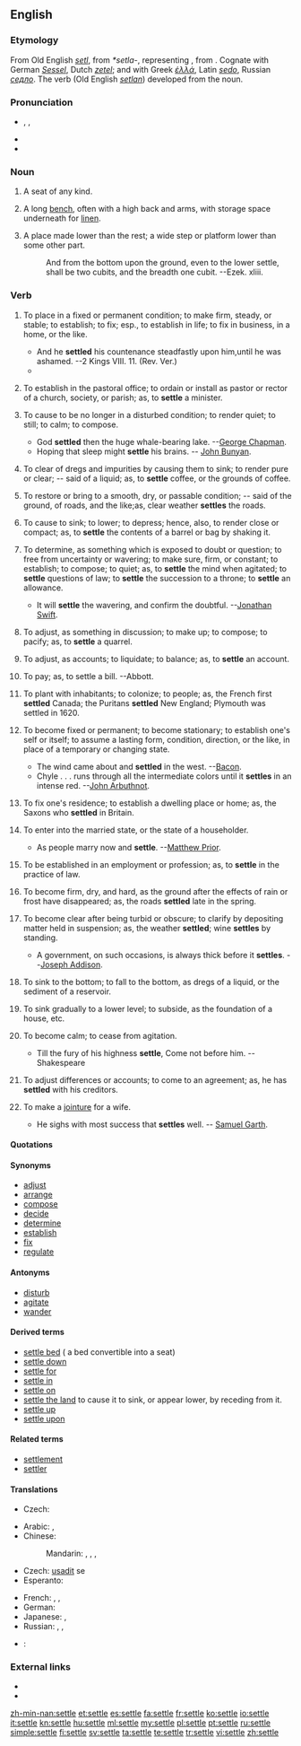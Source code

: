 ==English==
{{webster 1913}}

===Etymology===
From Old English ''[[setl]]'', from {{etyl|gem}} ''*setla-'', representing {{proto|Indo-European|sed-lo-}}, from {{proto|Indo-European|title=|sed-|sit}}. Cognate with German ''[[Sessel]]'', Dutch ''[[zetel]]''; and with Greek ''[[ἑλλά]]'', Latin ''[[sedo]]'', Russian ''[[седло]]''.  The verb (Old English ''[[setlan]]'') developed from the noun.

===Pronunciation===
* {{enPR|sĕtʹəl}}, {{IPA|/ˈsɛtəl/}}, {{SAMPA|/"sEt@l/}}
* {{audio|en-us-settle.ogg|Audio (US)}}
* {{rhymes|ɛtəl}}

===Noun===
{{en-noun}}

# {{archaic}} A seat of any kind.
# A long [[bench]], often with a high back and arms, with storage space underneath for [[linen]].
# {{obsolete}} A place made lower than the rest; a wide step or platform lower than some other part.
#: And from the bottom upon the ground, even to the lower settle, shall be two cubits, and the breadth one cubit. --Ezek. xliii.

===Verb===
{{en-verb|settl|ing}}

# {{transitive}} To place in a fixed or permanent condition; to make firm, steady, or stable; to establish; to fix; esp., to establish in life; to fix in business, in a home, or the like.
#* And he '''settled''' his countenance steadfastly upon him,until he was ashamed. --2 Kings VIII. 11. (Rev. Ver.)
#* {{quote-book|year=1700|title=[[w:Metamorphoses‎|Metamorphoses]]|author=[[w:Ovid|Ovid]]|by=[[w:John Dryden|John Dryden]]|passage=The father thought the time drew on Of '''settling''' in the world his only son.}}
# {{transitive|obsolete|US}} To establish in the pastoral office; to ordain or install as pastor or rector of a church, society, or parish; as, to '''settle''' a minister.
# {{transitive}} To cause to be no longer in a disturbed condition; to render quiet; to still; to calm; to compose.
#* God '''settled''' then the huge whale-bearing lake. --[[w:George Chapman|George Chapman]].
#* Hoping that sleep might '''settle''' his brains. -- [[w:John Bunyan|John Bunyan]].
# {{transitive}} To clear of dregs and impurities by causing them to sink; to render pure or clear; -- said of a liquid; as, to '''settle''' coffee, or the grounds of coffee.
# {{transitive}} To restore or bring to a smooth, dry, or passable condition; -- said of the ground, of roads, and the like;as, clear weather '''settles''' the roads.
# {{transitive}} To cause to sink; to lower; to depress; hence, also, to render close or compact; as, to '''settle''' the contents of a barrel or bag by shaking it.
# {{transitive}} To determine, as something which is exposed to doubt or question; to free from uncertainty or wavering; to make sure, firm, or constant; to establish; to compose; to quiet; as, to '''settle''' the mind when agitated; to '''settle''' questions of law; to '''settle''' the succession to a throne; to '''settle''' an allowance.
#* It will '''settle''' the wavering, and confirm the doubtful. --[[w:Jonathan Swift|Jonathan Swift]].
# {{transitive}} To adjust, as something in discussion; to make up; to compose; to pacify; as, to '''settle''' a quarrel.
# {{transitive|archaic}} To adjust, as accounts; to liquidate; to balance; as, to '''settle''' an account.
# {{transitive|colloquial}} To pay; as, to settle a bill. --Abbott.
# {{transitive}} To plant with inhabitants; to colonize; to people; as, the French first '''settled''' Canada; the Puritans '''settled''' New England; Plymouth was settled in 1620.
# {{intransitive}} To become fixed or permanent; to become stationary; to establish one's self or itself; to assume a lasting form, condition, direction, or the like, in place of a temporary or changing state.
#* The wind came about and '''settled''' in the west. --[[w:Francis Bacon|Bacon]].
#* Chyle . . . runs through all the intermediate colors until it '''settles''' in an intense red. --[[w:John Arbuthnot|John Arbuthnot]].
# {{intransitive}} To fix one's residence; to establish a dwelling place or home; as, the Saxons who '''settled''' in Britain.
# {{intransitive}} To enter into the married state, or the state of a householder.
#* As people marry now and '''settle'''. --[[w:Matthew Prior|Matthew Prior]].
# {{intransitive}} To be established in an employment or profession; as, to '''settle''' in the practice of law.
# {{intransitive}} To become firm, dry, and hard, as the ground after the effects of rain or frost have disappeared; as, the roads '''settled''' late in the spring.
# {{intransitive}} To become clear after being turbid or obscure; to clarify by depositing matter held in suspension; as, the weather '''settled'''; wine '''settles''' by standing.
#* A government, on such occasions, is always thick before it '''settles'''. --[[w:Joseph Addison|Joseph Addison]].
# {{intransitive}} To sink to the bottom; to fall to the bottom, as dregs of a liquid, or the sediment of a reservoir.
# {{intransitive}} To sink gradually to a lower level; to subside, as the foundation of a house, etc.
# {{intransitive}} To become calm; to cease from agitation.
#* Till the fury of his highness '''settle''', Come not before him. --Shakespeare
# {{intransitive}} To adjust differences or accounts; to come to an agreement; as, he has '''settled''' with his creditors.
# {{intransitive|obsolete}} To make a [[jointure]] for a wife.
#* He sighs with most success that '''settles''' well. -- [[w:Samuel Garth|Samuel Garth]].

====Quotations====
{{seeCites}}

====Synonyms====
* [[adjust]]
* [[arrange]]
* [[compose]]
* [[decide]]
* [[determine]]
* [[establish]]
* [[fix]]
* [[regulate]]

====Antonyms====
* [[disturb]]
* [[agitate]]
* [[wander]]

====Derived terms====
* [[settle bed]] ({{British}} a bed convertible into a seat)
* [[settle down]]
* [[settle for]]
* [[settle in]]
* [[settle on]]
* [[settle the land]] {{obsolete}} {{nautical}} to cause it to sink, or appear lower, by receding from it.
* [[settle up]]
* [[settle upon]]

====Related terms====
* [[settlement]]
* [[settler]]

====Translations====
{{trans-top|to adjust, as something in discussion; to make up; to compose; to pacify}}
* Czech: {{t-|cs|urovnat}}
{{trans-mid}}
{{trans-bottom}}

{{trans-top|to fix one's residence}}
* Arabic: {{t|ar|استعمر|tr=istá`mara}},  {{t|ar|استوطن|tr=istáwTana}}
* Chinese:
*: Mandarin: {{t-|cmn|殖民|tr=zhímín|sc=Hani}},  {{t|cmn|定居|tr=dìngjū|sc=Hani}},  {{t|cmn|安家落戶|sc=Hani}},  {{t|cmn|安家落户|tr=ānjiāluòhù|sc=Hani}}
* Czech: [[usadit]] se
* Esperanto: {{t-|eo|enloĝiĝi|xs=Esperanto}}
{{trans-mid}}
* French: {{t|fr|s'installer}},  {{t+|fr|coloniser}},  {{t|fr|s'habituer}}
* German: {{t-|de|siedeln}}
* Japanese: {{t|ja|居着く|tr=いつく, itsuku}},  {{t|ja|落ち着く|tr=おちつく, ochitsuku}}
* Russian: {{t|ru|селиться|tr=selít'sja}},  {{t|ru|заселять|tr=zaselját'}},  {{qualifier|colonise}} {{t+|ru|колонизировать|tr=kolonizírovat'}}
{{trans-bottom}}

{{checktrans-top}}
* {{ttbc|Ido}}: {{t+|io|quitigar|xs=Ido}}
{{checktrans-mid}}
{{checktrans-bottom}}

===External links===
* {{R:Webster 1913}}
* {{R:Century 1911}}

[[zh-min-nan:settle]]
[[et:settle]]
[[es:settle]]
[[fa:settle]]
[[fr:settle]]
[[ko:settle]]
[[io:settle]]
[[it:settle]]
[[kn:settle]]
[[hu:settle]]
[[ml:settle]]
[[my:settle]]
[[pl:settle]]
[[pt:settle]]
[[ru:settle]]
[[simple:settle]]
[[fi:settle]]
[[sv:settle]]
[[ta:settle]]
[[te:settle]]
[[tr:settle]]
[[vi:settle]]
[[zh:settle]]